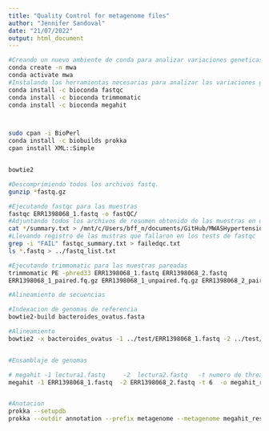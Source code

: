 ```yaml
---
title: "Quality Control for metagenome files"
author: "Jennifer Sandoval"
date: "21/07/2022"
output: html_document
---
```


```bash
#Creando un nuevo ambiente de conda para analizar variaciones geneticas
conda create -n mwa
conda activate mwa
#Instalando las herramientas necesarias para analizar las variaciones geneticas
conda install -c bioconda fastqc
conda install -c bioconda trimmomatic
conda install -c bioconda megahit



sudo cpan -i BioPerl
conda install -c biobuilds prokka
cpan install XML::Simple


bowtie2
```

```bash
#Descomprimiendo todos los archivos fastq.
gunzip *fastq.gz

#Ejecutando fastqc para las muestras
fastqc ERR1398068_1.fastq -o fastQC/
#Adjuntando todos los archivos de resumen obtenido de las muestras en uno solo
cat */summary.txt > /mnt/c/Users/bff_n/documents/GitHub/MWASHypertension/fastQC/fastqc_summary.txt
#Llevando registro de las mustras que fallaron en los tests de fastqc
grep -i "FAIL" fastqc_summary.txt > failedqc.txt
ls *.fastq > ../fastq_list.txt

#Ejecutando trimmomatic para las muestras pareadas
trimmomatic PE -phred33 ERR1398068_1.fastq ERR1398068_2.fastq 
ERR1398068_1_paired.fq.gz ERR1398068_1_unpaired.fq.gz ERR1398068_2_paired.fq.gz ERR1398068_2_unpaired.fq.gz ILLUMINACLIP:NexteraPE-PE.fa:2:30:10 LEADING:3 TRAILING:3 SLIDINGWINDOW:4:20 MINLEN:36

#Alineamiento de secuencias

#Indexacion de genomas de referencia
bowtie2-build bacteroides_ovatus.fasta

#Alineamiento 
bowtie2 -x bacteroides_ovatus -1 ../test/ERR1398068_1.fastq -2 ../test/ERR1398068_2.fastq -S ../test/alignment/ERR1398068_bo.sam -p 4 --time


#Ensamblaje de genomas

# megahit -1 lectura1.fastq     -2  lectura2.fastq   -t numero de threads  -o directorio de salida
megahit -1 ERR1398068_1.fastq  -2 ERR1398068_2.fastq -t 6  -o megahit_result


#Anotacion 
prokka --setupdb
prokka --outdir annotation --prefix metagenome --metagenome megahit_result/final.contigs.fa



```
